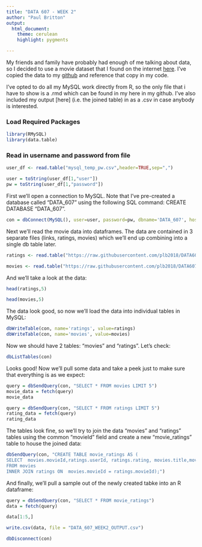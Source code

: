 ---
title: "DATA 607 - WEEK 2"
author: "Paul Britton"
output:  
  html_document:
    theme: cerulean
    highlight: pygments

---

My friends and family have probably had enough of me talking about data, so I decided to use a movie dataset that I found on the internet [here](https://grouplens.org/datasets/movielens/).  I've copied the data to my [github](https://github.com/plb2018/DATA607/tree/master/ml-latest-small) and reference that copy in my code.  

I've opted to do all my MySQL work directly from R, so the only file that i have to show is a .rmd which can be found in my here in my github.  I've also included my output [here] (i.e. the joined table) in as a .csv in case anybody is interested.


### Load Required Packages

```{r results='hide'}
library(RMySQL)
library(data.table)

```


### Read in username and password from file

```{r results='hide'}

user_df <- read.table("mysql_temp_pw.csv",header=TRUE,sep=",")

user = toString(user_df[1,"user"])
pw = toString(user_df[1,"password"])

```

First we'll open a connection to MySQL. Note that I've pre-created a database called "DATA_607" using the following SQL command: CREATE DATABASE "DATA_607".

```{r}
con = dbConnect(MySQL(), user=user, password=pw, dbname='DATA_607', host='localhost')


```


Next we'll read the movie data into dataframes.  The data are contained in 3 separate files (links, ratings, movies) which we'll end up combining into a single db table later.  

```{r}


ratings <- read.table("https://raw.githubusercontent.com/plb2018/DATA607/master/ml-latest-small/ratings.csv",header = TRUE, sep = ",")

movies <- read.table("https://raw.githubusercontent.com/plb2018/DATA607/master/ml-latest-small/movies.csv",header = TRUE, sep = ",",fill = TRUE)

```

And we'll take a look at the data:

```{r}

head(ratings,5)

```

```{r}

head(movies,5)

```


The data look good, so now we'll load the data into individual tables in MySQL:


```{r}
dbWriteTable(con, name='ratings', value=ratings)
dbWriteTable(con, name='movies', value=movies)

```

Now we should have 2 tables: "movies" and "ratings".  Let's check:

```{r}

dbListTables(con)
```

Looks good!  Now we'll pull some data and take a peek just to make sure that everything is as we expect:

```{r}

query = dbSendQuery(con, "SELECT * FROM movies LIMIT 5")
movie_data = fetch(query)
movie_data
```

```{r}

query = dbSendQuery(con, "SELECT * FROM ratings LIMIT 5")
rating_data = fetch(query)
rating_data
```

The tables look fine, so we'll try to join the data "movies" and "ratings" tables using the common "movieId" field and create a new "movie_ratings" table to house the joined data:



```{r results='hide'}

dbSendQuery(con, "CREATE TABLE movie_ratings AS (
SELECT  movies.movieId,ratings.userId, ratings.rating, movies.title,movies.genres 
FROM movies
INNER JOIN ratings ON  movies.movieId = ratings.movieId);")

```
And finally, we'll pull a sample out of the newly created tabke into an R dataframe:

```{r}

query = dbSendQuery(con, "SELECT * FROM movie_ratings")
data = fetch(query)

data[1:5,]

write.csv(data, file = "DATA_607_WEEK2_OUTPUT.csv")

dbDisconnect(con)

```
